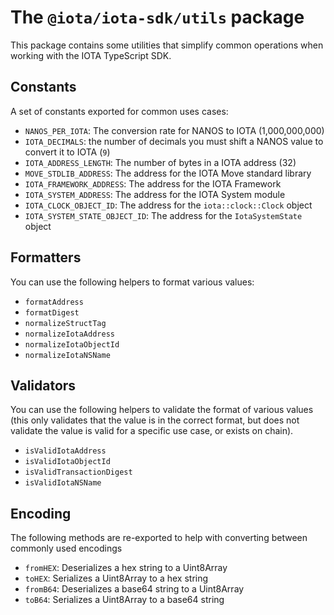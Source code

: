 # The `@iota/iota-sdk/utils` package

This package contains some utilities that simplify common operations when working with the IOTA
TypeScript SDK.

## Constants

A set of constants exported for common uses cases:

-   `NANOS_PER_IOTA`: The conversion rate for NANOS to IOTA (1,000,000,000)
-   `IOTA_DECIMALS`: the number of decimals you must shift a NANOS value to convert it to IOTA (`9`)
-   `IOTA_ADDRESS_LENGTH`: The number of bytes in a IOTA address (32)
-   `MOVE_STDLIB_ADDRESS`: The address for the IOTA Move standard library
-   `IOTA_FRAMEWORK_ADDRESS`: The address for the IOTA Framework
-   `IOTA_SYSTEM_ADDRESS`: The address for the IOTA System module
-   `IOTA_CLOCK_OBJECT_ID`: The address for the `iota::clock::Clock` object
-   `IOTA_SYSTEM_STATE_OBJECT_ID`: The address for the `IotaSystemState` object

## Formatters

You can use the following helpers to format various values:

-   `formatAddress`
-   `formatDigest`
-   `normalizeStructTag`
-   `normalizeIotaAddress`
-   `normalizeIotaObjectId`
-   `normalizeIotaNSName`

## Validators

You can use the following helpers to validate the format of various values (this only validates that
the value is in the correct format, but does not validate the value is valid for a specific use
case, or exists on chain).

-   `isValidIotaAddress`
-   `isValidIotaObjectId`
-   `isValidTransactionDigest`
-   `isValidIotaNSName`

## Encoding

The following methods are re-exported to help with converting between commonly used encodings

-   `fromHEX`: Deserializes a hex string to a Uint8Array
-   `toHEX`: Serializes a Uint8Array to a hex string
-   `fromB64`: Deserializes a base64 string to a Uint8Array
-   `toB64`: Serializes a Uint8Array to a base64 string
